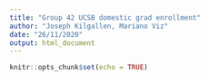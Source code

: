```yaml
---
title: "Group 42 UCSB domestic grad enrollment"
author: "Joseph Kilgallen, Mariano Viz"
date: "26/11/2020"
output: html_document
---
```


```r
knitr::opts_chunk$set(echo = TRUE)
```
